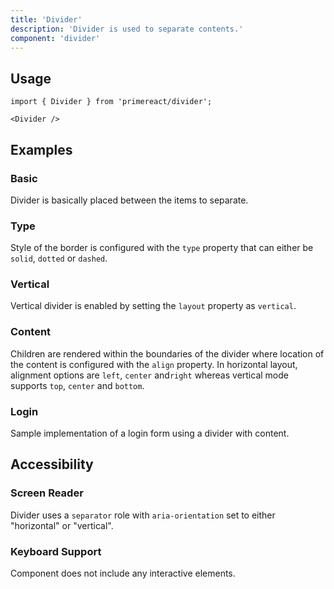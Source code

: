 ```yaml
---
title: 'Divider'
description: 'Divider is used to separate contents.'
component: 'divider'
---
```


## Usage

```tsx
import { Divider } from 'primereact/divider';
```

```tsx
<Divider />
```

## Examples

### Basic

Divider is basically placed between the items to separate.

<DocComponentViewer name="divider:basic-demo" />

### Type

Style of the border is configured with the `type` property that can either be `solid`, `dotted` or `dashed`.

<DocComponentViewer name="divider:type-demo" />

### Vertical

Vertical divider is enabled by setting the `layout` property as `vertical`.

<DocComponentViewer name="divider:vertical-demo" />

### Content

Children are rendered within the boundaries of the divider where location of the content is configured with the `align` property. In horizontal layout, alignment options are `left`, `center` and`right` whereas vertical
mode supports `top`, `center` and `bottom`.

<DocComponentViewer name="divider:content-demo" />

### Login

Sample implementation of a login form using a divider with content.

<DocComponentViewer name="divider:login-demo" />

## Accessibility

### Screen Reader

Divider uses a `separator` role with `aria-orientation` set to either "horizontal" or "vertical".

### Keyboard Support

Component does not include any interactive elements.
